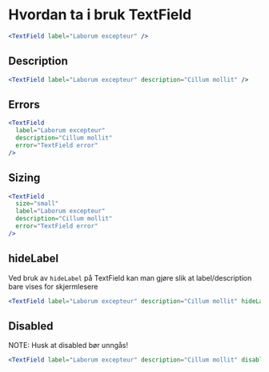 
<Meta title="ds-react/form/text-field/intro" />

# Hvordan ta i bruk TextField

```jsx
<TextField label="Laborum excepteur" />
```

<Canvas>
  <TextField label="Laborum excepteur" />
</Canvas>

## Description

```jsx
<TextField label="Laborum excepteur" description="Cillum mollit" />
```

<Canvas>
  <TextField label="Laborum excepteur" description="Cillum mollit" />
</Canvas>

## Errors

```jsx
<TextField
  label="Laborum excepteur"
  description="Cillum mollit"
  error="TextField error"
/>
```

<Canvas>
  <TextField
    label="Laborum excepteur"
    description="Cillum mollit"
    error="TextField error"
  />
</Canvas>

## Sizing

```jsx
<TextField
  size="small"
  label="Laborum excepteur"
  description="Cillum mollit"
  error="TextField error"
/>
```

<Canvas>
  <TextField
    size="small"
    label="Laborum excepteur"
    description="Cillum mollit"
    error="TextField error"
  />
</Canvas>

## hideLabel

Ved bruk av `hideLabel` på TextField kan man gjøre slik at label/description bare vises for skjermlesere

```jsx
<TextField label="Laborum excepteur" description="Cillum mollit" hideLabel />
```

<Canvas>
  <TextField label="Laborum excepteur" description="Cillum mollit" hideLabel />
</Canvas>

## Disabled

NOTE: Husk at disabled bør unngås!

```jsx
<TextField label="Laborum excepteur" description="Cillum mollit" disabled />
```

<Canvas>
  <TextField label="Laborum excepteur" description="Cillum mollit" disabled />
</Canvas>

